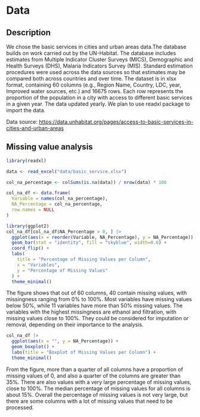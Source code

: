 # Data

## Description

We chose the basic services in cities and urban areas data.The database builds on work carried out by the UN-Habitat. The database includes estimates from Multiple Indicator Cluster Surveys (MICS), Demographic and Health Surveys (DHS), Malaria Indicators Survey (MIS). Standard estimation procedures were used across the data sources so that estimates may be compared both across countries and over time. The dataset is in xlsx format, containing 60 columns (e.g., Region Name, Country, LDC, year, Improved water sources, etc.) and 16675 rows. Each row represents the proportion of the population in a city with access to different basic services in a given year. The data updated yearly. We plan to use readxl package to import the data.

Data source: <https://data.unhabitat.org/pages/access-to-basic-services-in-cities-and-urban-areas>

## Missing value analysis

```r
library(readxl)

data <- read_excel("data/basic_service.xlsx")

col_na_percentage <- colSums(is.na(data)) / nrow(data) * 100

col_na_df <- data.frame(
  Variable = names(col_na_percentage),
  NA_Percentage = col_na_percentage,
  row.names = NULL
)
```

```r
library(ggplot2)
col_na_df[col_na_df$NA_Percentage > 0, ] |>
  ggplot(aes(x = reorder(Variable, NA_Percentage), y = NA_Percentage)) +
  geom_bar(stat = "identity", fill = "skyblue", width=0.6) +
  coord_flip() + 
  labs(
    title = "Percentage of Missing Values per Column",
    x = "Variables",
    y = "Percentage of Missing Values"
  ) +
  theme_minimal()
```

The figure shows that out of 60 columns, 40 contain missing values, with missingness ranging from 0% to 100%. Most variables have missing values below 50%, while 11 variables have more than 50% missing values. The variables with the highest missingness are ethanol and filtration, with missing values close to 100%. They could be considered for imputation or removal, depending on their importance to the analysis.

```r
col_na_df |>
  ggplot(aes(x = "", y = NA_Percentage)) +
  geom_boxplot() +
  labs(title = "Boxplot of Missing Values per Column") +
  theme_minimal()
```

From the figure, more than a quarter of all columns have a proportion of missing values of 0, and also a quarter of the columns are greater than 35%. There are also values with a very large percentage of missing values, close to 100%. The median percentage of missing values for all columns is about 15%. Overall the percentage of missing values is not very large, but there are some columns with a lot of missing values that need to be processed.
